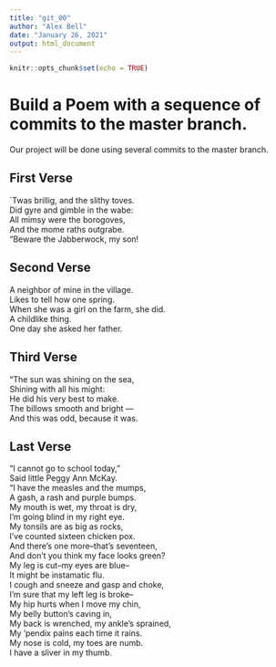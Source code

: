 ```yaml
---
title: "git_00"
author: "Alex Bell"
date: "January 26, 2021"
output: html_document
---
```


```r
knitr::opts_chunk$set(echo = TRUE)
```
# Build a Poem with a sequence of commits to the master branch.
Our project will be done using several commits to the master branch.
<!-- Do not modify or change any text in "!--" bracketed areas such as this --- these are instructions to
you, if you change any of this the git program will notice it and compromise your git merging strategy !-->

## First Verse 
<!--Put the first five lines of a poem by Lewis Carrol in this section!-->

`Twas brillig, and the slithy toves.   
Did gyre and gimble in the wabe:  
All mimsy were the borogoves,  
And the mome raths outgrabe.  
"Beware the Jabberwock, my son!  

## Second Verse
<!--Put the first five lines of a poem by Robert Frost here!-->

A neighbor of mine in the village.   
Likes to tell how one spring.   
When she was a girl on the farm, she did.   
A childlike thing.    
One day she asked her father.      

## Third Verse
<!--Put the first two verses of The Walrus and the Carpenter here!-->

"The sun was shining on the sea,  
Shining with all his might:  
He did his very best to make.   
The billows smooth and bright —  
And this was odd, because it was. 

## Last Verse
<!--Put a short poem of your choice 8-20 lines,here!-->


“I cannot go to school today,"  
Said little Peggy Ann McKay.  
“I have the measles and the mumps,  
A gash, a rash and purple bumps.  
My mouth is wet, my throat is dry,  
I’m going blind in my right eye.  
My tonsils are as big as rocks,  
I’ve counted sixteen chicken pox.   
And there’s one more--that’s seventeen,  
And don’t you think my face looks green?  
My leg is cut--my eyes are blue--  
It might be instamatic flu.  
I cough and sneeze and gasp and choke,  
I’m sure that my left leg is broke--  
My hip hurts when I move my chin,  
My belly button’s caving in,  
My back is wrenched, my ankle’s sprained,   
My ‘pendix pains each time it rains.  
My nose is cold, my toes are numb.  
I have a sliver in my thumb.  